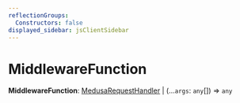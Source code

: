 ```yaml
---
reflectionGroups:
  Constructors: false
displayed_sidebar: jsClientSidebar
---
```



# MiddlewareFunction

 **MiddlewareFunction**: [MedusaRequestHandler](js_client.internal.internal.MedusaRequestHandler.mdx) \| (...`args`: `any`[]) => `any`
